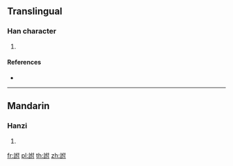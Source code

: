 {{character info/new}}
==Translingual==

===Han character===
{{Han char|rn=149|rad=言|as=05|sn=12|four=|canj=YRODI}}

# {{defn|Han|sort=言05}}

====References====
* {{Han ref|kx=1153.070|dkj=35350|dj=1619.250|hdz=63955.060|uh=8A42|ud=35394}}

----

==Mandarin==

===Hanzi===
{{cmn-hanzi|pin=[[fù]] ([[fu4]])|wg=fu<sup>4</sup>}}

# {{defn|lang=cmn|sort=言05}}

[[fr:詂]]
[[pl:詂]]
[[th:詂]]
[[zh:詂]]